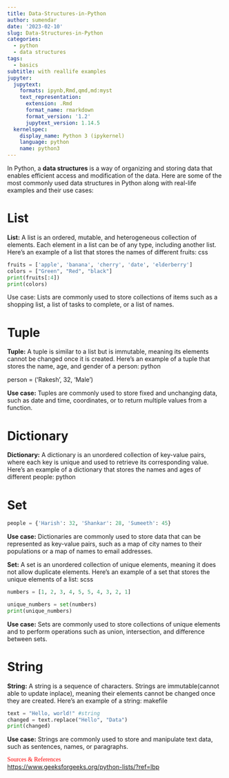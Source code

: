 ```yaml
---
title: Data-Structures-in-Python
author: sumendar
date: '2023-02-10'
slug: Data-Structures-in-Python
categories:
  - python
  - data structures
tags:
  - basics
subtitle: with reallife examples
jupyter:
  jupytext:
    formats: ipynb,Rmd,qmd,md:myst
    text_representation:
      extension: .Rmd
      format_name: rmarkdown
      format_version: '1.2'
      jupytext_version: 1.14.5
  kernelspec:
    display_name: Python 3 (ipykernel)
    language: python
    name: python3
---
```


In Python, a **data structures** is a way of organizing and storing data that enables efficient access and modification of the data. Here are some of the most commonly used data structures in Python along with real-life examples and their use cases:

# List

**List:** 
A list is an ordered, mutable, and heterogeneous collection of elements. Each element in a list can be of any type, including another list. Here's an example of a list that stores the names of different fruits:
css

```python
fruits = ['apple', 'banana', 'cherry', 'date', 'elderberry']
colors = ["Green", "Red", "black"]
print(fruits[:4])
print(colors)
```

Use case: Lists are commonly used to store collections of items such as a shopping list, a list of tasks to complete, or a list of names.

# Tuple

**Tuple:** A tuple is similar to a list but is immutable, meaning its elements cannot be changed once it is created. Here's an example of a tuple that stores the name, age, and gender of a person:
python

person = ('Rakesh', 32, 'Male')

**Use case:** Tuples are commonly used to store fixed and unchanging data, such as date and time, coordinates, or to return multiple values from a function.

# Dictionary

**Dictionary:** A dictionary is an unordered collection of key-value pairs, where each key is unique and used to retrieve its corresponding value. Here's an example of a dictionary that stores the names and ages of different people:
python

# Set

```python
people = {'Harish': 32, 'Shankar': 28, 'Sumeeth': 45}
```

**Use case:** Dictionaries are commonly used to store data that can be represented as key-value pairs, such as a map of city names to their populations or a map of names to email addresses.

**Set:** A set is an unordered collection of unique elements, meaning it does not allow duplicate elements. Here's an example of a set that stores the unique elements of a list:
scss

```python
numbers = [1, 2, 3, 4, 5, 5, 4, 3, 2, 1]
```

```python
unique_numbers = set(numbers)
print(unique_numbers)
```

**Use case:** Sets are commonly used to store collections of unique elements and to perform operations such as union, intersection, and difference between sets.

# String

**String:** A string is a sequence of characters. Strings are immutable(cannot able to update inplace), meaning their elements cannot be changed once they are created. Here's an example of a string:
makefile

```python
text = "Hello, world!" #string
changed = text.replace("Hello", "Data")
print(changed)
```

**Use case:** Strings are commonly used to store and manipulate text data, such as sentences, names, or paragraphs.

<span style="color:red; font-family:Comic Sans MS">Sources & References</span>  
<a href="https://www.geeksforgeeks.org/python-lists/?ref=lbp" target="_blank">https://www.geeksforgeeks.org/python-lists/?ref=lbp</a>  
